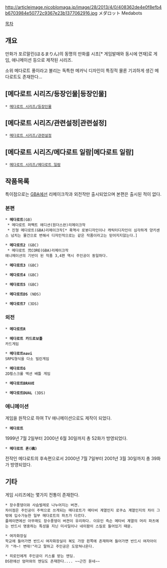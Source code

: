 http://articleimage.nicoblomaga.jp/image/28/2013/4/0/408362de4e0f8efb4b6703984e50772c9367e23b1377062916.jpg
メダロット
Medabots

[[목차]]

== 개요 ==
만화가 포르말린(ほるまりん)의 동명의 만화를 시초[* 게임발매와 동시에 연재]로 게임, 애니메이션 등으로 제작된 시리즈.

소위 메다로트 풍이라고 불리는 독특한 메카닉 디자인이 특징적 물론 기괴하게 생긴 메다로트도 존재한다...

== [메다로트 시리즈/등장인물|등장인물] ==
 * [[메다로트 시리즈/등장인물]]

== [메다로트 시리즈/관련설정|관련설정] ==
 * [[메다로트 시리즈/관련설정]]

== [메다로트 시리즈/메다로트 일람|메다로트 일람] ==
 * [[메다로트 시리즈/메다로트 일람]]

== 작품목록 ==
특이점으로는 [[GBA]]에선 리메이크작과 외전작만 출시되었으며 본편은 출시된 적이 없다.

=== 본편 ===

 * '''메다로트'''(GB)
  * 메다로트 퍼펙트 에디션(원더스완)리메이크작
  * 진형 메다로트(GBA)리메이크작[* 흑역사 로봇디자인이나 캐릭터디자인이 심각하게 양키센스 넘치는 물건으로 변해서 디자인적으로는 같은 작품이라고는 믿어지지않는다.]

 * '''메다로트2''' (GBC)
  * 메다로트 弐CORE(GBA)리메이크작
 에니메이션의 기반이 된 작품 3,4편 역시 주인공이 동일하다.

 * '''메다로트3''' (GBC)

 * '''메다로트4''' (GBC)

 * '''메다로트5''' (GBC)

 * '''메다로트DS''' (NDS)

 * '''메다로트7''' (3DS)

=== 외전 ===

 * '''메다로트R'''

 * '''메다로트 카드로보틀'''
 카드게임

 * '''메다로트navi'''
 SRPG형식을 다소 빌린게임

 * '''메다로트G'''
 2D횡스크롤 액션 배틀 게임

 * '''메다로트BRAVE'''

 * '''메다로트DUAL''' (3DS)

=== 애니메이션 ===

게임을 원작으로 하여 TV 애니메이션으로도 제작이 되었다.

 * '''메다로트'''
1999년 7월 2일부터 2000년 6월 30일까지 총 52화가 방영되었다.

 * '''메다로트 혼(魂)'''
전작인 메다로트의 후속편으로서 2000년 7월 7일부터 2001년 3월 30일까지 총 39화가 방영되었다.


== 기타 ==
게임 시리즈에는 몇가지 전통이 존재한다.

 * 장수풍뎅이와 사슴벌레로 나누어지는 버젼.
 차이점은 주인공이 주력으로 쓰게되는 메다로트가 메타비 계열인지 로쿠쇼 계열인지의 차이 그밖에 입수가능한 일부 메다로트의 파츠가 다르다.
 플레이면에선 아무래도 장수풍뎅이 버젼이 유리하다. 이유인 즉슨 메타비 계열의 머리 파츠에는 반드시 명중하는 특성을 지닌 미사일이나 네이팜이 스킬로 들어있기 때문.

 * 여자화장실 
 학교에 들어가면 반드시 여자화장실이 복도 가장 왼쪽에 존재하며 들어가면 반드시 여자아이가 "꺄~! 변태!"라고 말하고 주인공은 도망쳐나온다.

 * 히로인에게 주인공이 키스를 받는 엔딩.
 DS판에선 엄마와의 엔딩도 존재한다.... ~~근친 돋네~~
